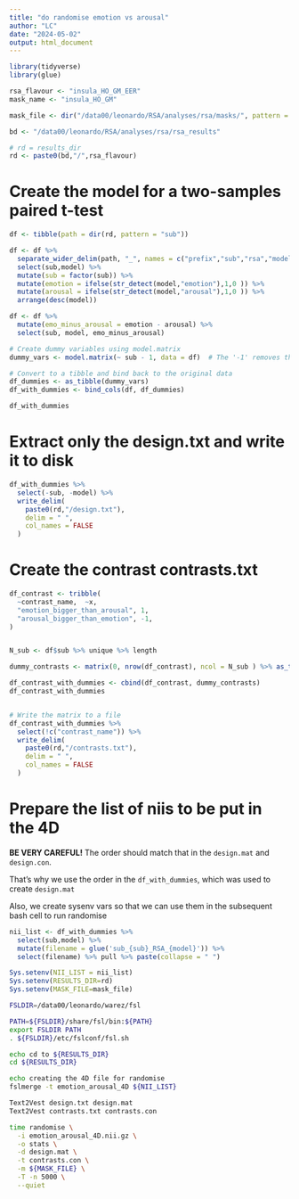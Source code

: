 ```yaml
---
title: "do randomise emotion vs arousal"
author: "LC"
date: "2024-05-02"
output: html_document
---
```



```r
library(tidyverse)
library(glue)

rsa_flavour <- "insula_HO_GM_EER"
mask_name <- "insula_HO_GM"

mask_file <- dir("/data00/leonardo/RSA/analyses/rsa/masks/", pattern = mask_name, full.names = T)

bd <- "/data00/leonardo/RSA/analyses/rsa/rsa_results"

# rd = results_dir
rd <- paste0(bd,"/",rsa_flavour)
```


# Create the model for a two-samples paired t-test
```r
df <- tibble(path = dir(rd, pattern = "sub"))

df <- df %>% 
  separate_wider_delim(path, "_", names = c("prefix","sub","rsa","model")) %>% 
  select(sub,model) %>% 
  mutate(sub = factor(sub)) %>% 
  mutate(emotion = ifelse(str_detect(model,"emotion"),1,0 )) %>% 
  mutate(arousal = ifelse(str_detect(model,"arousal"),1,0 )) %>% 
  arrange(desc(model))

df <- df %>% 
  mutate(emo_minus_arousal = emotion - arousal) %>% 
  select(sub, model, emo_minus_arousal)

# Create dummy variables using model.matrix
dummy_vars <- model.matrix(~ sub - 1, data = df)  # The '-1' removes the intercept

# Convert to a tibble and bind back to the original data
df_dummies <- as_tibble(dummy_vars)
df_with_dummies <- bind_cols(df, df_dummies)

df_with_dummies
```



# Extract only the design.txt and write it to disk
```r

df_with_dummies %>%
  select(-sub, -model) %>%
  write_delim(
    paste0(rd,"/design.txt"),
    delim = " ",
    col_names = FALSE
  )

```


# Create the contrast contrasts.txt
```r

df_contrast <- tribble(
  ~contrast_name,  ~x, 
  "emotion_bigger_than_arousal", 1,
  "arousal_bigger_than_emotion", -1,
)


N_sub <- df$sub %>% unique %>% length

dummy_contrasts <- matrix(0, nrow(df_contrast), ncol = N_sub ) %>% as_tibble()

df_contrast_with_dummies <- cbind(df_contrast, dummy_contrasts)
df_contrast_with_dummies


# Write the matrix to a file
df_contrast_with_dummies %>% 
  select(!c("contrast_name")) %>% 
  write_delim(
    paste0(rd,"/contrasts.txt"),
    delim = " ",
    col_names = FALSE
  )

```


# Prepare the list of niis to be put in the 4D

**BE VERY CAREFUL!** The order should match that in the
`design.mat` and `design.con`. 

That's why we use the order in the `df_with_dummies`, which was
used to create `design.mat`

Also, we create sysenv vars so that we can use them in the subsequent bash
cell to run randomise
```r

nii_list <- df_with_dummies %>% 
  select(sub,model) %>% 
  mutate(filename = glue('sub_{sub}_RSA_{model}')) %>% 
  select(filename) %>% pull %>% paste(collapse = " ")

Sys.setenv(NII_LIST = nii_list)
Sys.setenv(RESULTS_DIR=rd)
Sys.setenv(MASK_FILE=mask_file)
```




```bash
FSLDIR=/data00/leonardo/warez/fsl

PATH=${FSLDIR}/share/fsl/bin:${PATH}
export FSLDIR PATH
. ${FSLDIR}/etc/fslconf/fsl.sh

echo cd to ${RESULTS_DIR} 
cd ${RESULTS_DIR}

echo creating the 4D file for randomise
fslmerge -t emotion_arousal_4D ${NII_LIST}

Text2Vest design.txt design.mat
Text2Vest contrasts.txt contrasts.con

time randomise \
  -i emotion_arousal_4D.nii.gz \
  -o stats \
  -d design.mat \
  -t contrasts.con \
  -m ${MASK_FILE} \
  -T -n 5000 \
  --quiet

```





























